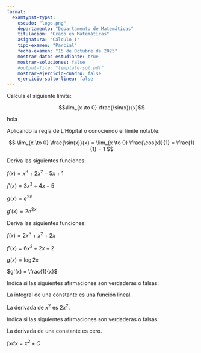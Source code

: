 ```yaml
---
format:
  examtypst-typst:
    escudo: "logo.png"
    departamento: "Departamento de Matemáticas"
    titulacion: "Grado en Matemáticas"
    asignatura: "Cálculo I"
    tipo-examen: "Parcial"
    fecha-examen: "15 de Octubre de 2025"
    mostrar-datos-estudiante: true
    mostrar-soluciones: false
    #output-file: "template-sol.pdf"
    mostrar-ejercicio-cuadro: false
    ejercicio-salto-linea: false
---
```



:::{.tabla-calificaciones arguments='ejercicios: (
    (nombre: "Ejercicio 1", puntos: 3),
    (nombre: "Ejercicio 2", puntos: 1.5),
    (nombre: "Ejercicio 3", puntos: 1.5),
    (nombre: "Ejercicio 4", puntos: 2),
    (nombre: "Ejercicio 5", puntos: 2)
)'}

:::


:::{.ejercicio arguments="puntos: 3"}
Calcula el siguiente límite:

$$\lim_{x \to 0} \frac{\sin(x)}{x}$$

:::{.espacio-desarrollo arguments="lineas: 5, puntos: false"}

hola
:::

:::{.solucion}
Aplicando la regla de L'Hôpital o conociendo el límite notable:

$$
\lim_{x \to 0} \frac{\sin(x)}{x} = \lim_{x \to 0} \frac{\cos(x)}{1} = \frac{1}{1} = 1
$$
:::

:::


:::{.ejercicio arguments="puntos: 1.5"}
Deriva las siguientes funciones:

:::{.apartado}
$f(x) = x^3 + 2x^2 - 5x + 1$

:::{.solucion}
$f'(x) = 3x^2 + 4x - 5$
:::
:::

:::{.apartado}
$g(x) = e^{2x}$

:::{.solucion}
$g'(x) = 2e^{2x}$
:::

:::

:::

:::{.ejercicio arguments="puntos: 1.5"}
Deriva las siguientes funciones:

:::{.apartado}
$f(x) = 2x^3 + x^2 + 2x$

:::{.solucion}
$f'(x) = 6x^2 + 2x + 2$
:::
:::

:::{.apartado}
$g(x) = \log{2x}$

:::{.solucion}
$g'(x) = \frac{1}{x}$
:::

:::

:::




:::{.ejercicio arguments="puntos: 2"}
Indica si las siguientes afirmaciones son verdaderas o falsas:

:::{.verdadero-falso arguments='correcta: true'}
La integral de una constante es una función lineal.
:::

:::{.verdadero-falso arguments='correcta: false'}
La derivada de $x^2$ es $2x^2$.
:::
:::



:::{.ejercicio arguments="puntos: 2"}
Indica si las siguientes afirmaciones son verdaderas o falsas:

:::{.verdadero-falso arguments='correcta: true, numeracion: true, tipo-numeracion: "letra"'}
La derivada de una constante es cero.
:::

:::{.verdadero-falso arguments='correcta: false, numeracion: true, tipo-numeracion: "letra"'}
$\int x dx = x^2 + C$
:::
:::

